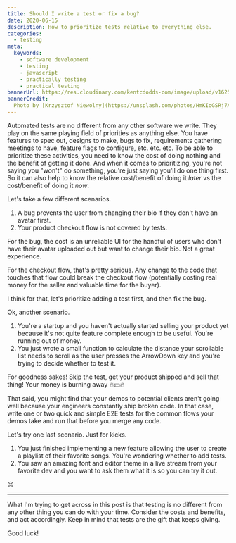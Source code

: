 ```yaml
---
title: Should I write a test or fix a bug?
date: 2020-06-15
description: How to prioritize tests relative to everything else.
categories:
  - testing
meta:
  keywords:
    - software development
    - testing
    - javascript
    - practically testing
    - practical testing
bannerUrl: https://res.cloudinary.com/kentcdodds-com/image/upload/v1625033332/kentcdodds.com/content/blog/should-i-write-a-test-or-fix-a-bug/banner.jpg
bannerCredit:
  Photo by [Krzysztof Niewolny](https://unsplash.com/photos/HmKIoGSRj7A)
---
```


Automated tests are no different from any other software we write. They play on
the same playing field of priorities as anything else. You have features to spec
out, designs to make, bugs to fix, requirements gathering meetings to have,
feature flags to configure, etc. etc. etc. To be able to prioritize these
activities, you need to know the cost of doing nothing and the benefit of
getting it done. And when it comes to prioritizing, you're not saying you
"won't" do something, you're just saying you'll do one thing first. So it can
also help to know the relative cost/benefit of doing it _later_ vs the
cost/benefit of doing it _now_.

Let's take a few different scenarios.

1. A bug prevents the user from changing their bio if they don't have an avatar
   first.
2. Your product checkout flow is not covered by tests.

For the bug, the cost is an unreliable UI for the handful of users who don't
have their avatar uploaded out but want to change their bio. Not a great
experience.

For the checkout flow, that's pretty serious. Any change to the code that
touches that flow could break the checkout flow (potentially costing real money
for the seller and valuable time for the buyer).

I think for that, let's prioritize adding a test first, and then fix the bug.

Ok, another scenario.

1. You're a startup and you haven't actually started selling your product yet
   because it's not quite feature complete enough to be useful. You're running
   out of money.
2. You just wrote a small function to calculate the distance your scrollable
   list needs to scroll as the user presses the ArrowDown key and you're trying
   to decide whether to test it.

For goodness sakes! Skip the test, get your product shipped and sell that thing!
Your money is burning away 🔥💵🔥

That said, you might find that your demos to potential clients aren't going well
because your engineers constantly ship broken code. In that case, write one or
two quick and simple E2E tests for the common flows your demos take and run that
before you merge any code.

Let's try one last scenario. Just for kicks.

1. You just finished implementing a new feature allowing the user to create a
   playlist of their favorite songs. You're wondering whether to add tests.
2. You saw an amazing font and editor theme in a live stream from your favorite
   dev and you want to ask them what it is so you can try it out.

😐

---

What I'm trying to get across in this post is that testing is no different from
any other thing you can do with your time. Consider the costs and benefits, and
act accordingly. Keep in mind that tests are the gift that keeps giving.

Good luck!
